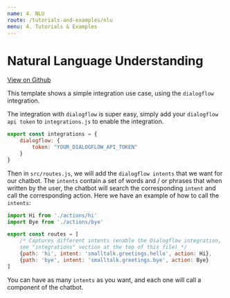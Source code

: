 ```yaml
---
name: 4. NLU
route: /tutorials-and-examples/nlu
menu: 4. Tutorials & Examples
---
```



# **Natural Language Understanding**

[View on Github](https://github.com/hubtype/botonic/tree/master/packages/botonic-cli/templates/intent)

This template shows a simple integration use case, using the `dialogflow` integration.

The integration with `dialogflow` is super easy, simply add your `dialogflow api token` to `integrations.js` to enable the integration.

```javascript
export const integrations = {
    dialogflow: {
        token: "YOUR_DIALOGFLOW_API_TOKEN"
    }
}

```

Then in `src/routes.js`, we will add the `dialogflow intents` that we want for our chatbot. The `intents` contain a set of words and / or phrases that when written by the user, the chatbot will search the corresponding `intent` and call the corresponding action. Here we have an example of how to call the `intents`:

```javascript
import Hi from './actions/hi'
import Bye from './actions/bye'

export const routes = [
    /* Captures different intents (enable the Dialogflow integration,
    see "integrations" section at the top of this file) */
    {path: 'hi', intent: 'smalltalk.greetings.hello', action: Hi},
    {path: 'bye', intent: 'smalltalk.greetings.bye', action: Bye}
]
```

You can have as many `intents` as you want, and each one will call a component of the chatbot.  

<div style={{display:"flex", justifyContent:"space-between"}}>
  <PrevButton title="Dynamic Carousel" href="/tutorials-and-examples/dynamic-carousel" />
  <NextButton title="Interactive Examples" href="/tutorials-and-examples/interactive-examples" />
</div>